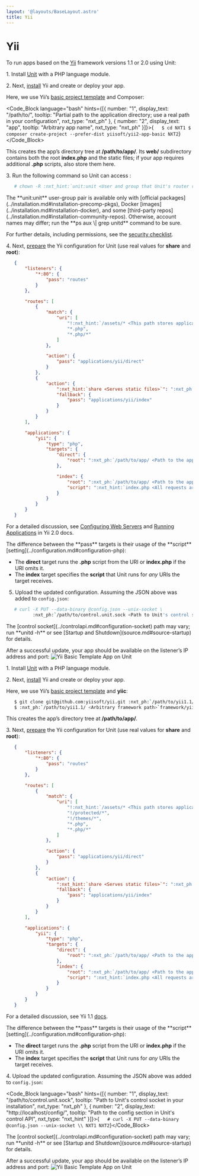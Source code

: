```yaml
---
layout: '@layouts/BaseLayout.astro'
title: Yii
---
```

# Yii

To run apps based on the [Yii](https://www.yiiframework.com) framework versions 1.1 or 2.0 using Unit:

1\. Install [Unit](../installation.md#installation-precomp-pkgs) with a PHP language module.

2\. Next, [install](https://www.yiiframework.com/doc/guide/2.0/en/start-installation) Yii and create or deploy your app.

Here, we use Yii’s [basic project template](https://www.yiiframework.com/doc/guide/2.0/en/start-installation#installing-from-composer) and Composer:

<Code_Block language="bash" hints={[{ number: "1", display_text: "/path/to/", tooltip: "Partial path to the application directory; use a real path in your configuration", nxt_type: "nxt_ph" }, { number: "2", display_text: "app", tooltip: "Arbitrary app name", nxt_type: "nxt_ph" }]}>{`   $ cd NXT1
   $ composer create-project --prefer-dist yiisoft/yii2-app-basic NXT2`}</Code_Block>

This creates the app’s directory tree at **/path/to/app/**. Its **web/** subdirectory contains both the root **index.php** and the static files; if your app requires additional **.php** scripts, also store them here.

3\. Run the following command so Unit can access :

```bash
   # chown -R :nxt_hint:`unit:unit <User and group that Unit's router runs as by default>` :nxt_ph:`/path/to/app/ <Path to the application files such as /data/www/app/; use a real path in your commands>`
```

<Note type="note">
The **unit:unit** user-group pair is available only with [official packages](../installation.md#installation-precomp-pkgs), Docker [images](../installation.md#installation-docker), and some [third-party repos](../installation.md#installation-community-repos). Otherwise, account names may differ; run the **ps aux \| grep unitd** command to be sure.
</Note>

For further details, including permissions, see the [security checklist](security.md#security-apps).

4\. Next, [prepare](../configuration.md#configuration-php) the Yii configuration for Unit (use real values for **share** and **root**):

```json
   {
       "listeners": {
           "*:80": {
               "pass": "routes"
           }
       },

       "routes": [
           {
               "match": {
                   "uri": [
                       "!:nxt_hint:`/assets/* <This path stores application data that shouldn't be run as code>`",
                       "*.php",
                       "*.php/*"
                   ]
               },

               "action": {
                   "pass": "applications/yii/direct"
               }
           },
           {
               "action": {
                   ":nxt_hint:`share <Serves static files>`": ":nxt_ph:`/path/to/app/ <Path to the application directory; use a real path in your configuration>`web$uri",
                   "fallback": {
                       "pass": "applications/yii/index"
                   }
               }
           }
       ],

       "applications": {
           "yii": {
               "type": "php",
               "targets": {
                   "direct": {
                       "root": ":nxt_ph:`/path/to/app/ <Path to the application directory; use a real path in your configuration>`web/"
                   },

                   "index": {
                       "root": ":nxt_ph:`/path/to/app/ <Path to the application directory; use a real path in your configuration>`web/",
                       "script": ":nxt_hint:`index.php <All requests are handled by a single script>`"
                   }
               }
           }
       }
   }
```

For a detailed discussion, see [Configuring Web Servers](https://www.yiiframework.com/doc/guide/2.0/en/start-installation#configuring-web-servers) and [Running Applications](https://www.yiiframework.com/doc/guide/2.0/en/start-workflow) in Yii 2.0 docs.

<Note type="note">
The difference between the **pass** targets is their usage of the **script** [setting](../configuration.md#configuration-php):

* The **direct** target runs the **.php** script from the URI or **index.php** if the URI omits it.
* The **index** target specifies the **script** that Unit runs for *any* URIs the target receives.
</Note>

5. Upload the updated configuration.  Assuming the JSON above was added to `config.json`:

```bash
   # curl -X PUT --data-binary @config.json --unix-socket \
          :nxt_ph:`/path/to/control.unit.sock <Path to Unit's control socket in your installation>` :nxt_hint:`http://localhost/config/ <Path to the config section in Unit's control API>`
```

<Note type="note">
The [control socket](../controlapi.md#configuration-socket) path may vary; run **unitd -h** or see [Startup and Shutdown](source.md#source-startup) for details.
</Note>

After a successful update, your app should be available on the listener’s IP address and port: ![Yii Basic Template App on Unit](/yii2.png)

1\. Install [Unit](../installation.md#installation-precomp-pkgs) with a PHP language module.

2\. Next, [install](https://www.yiiframework.com/doc/guide/1.1/en/quickstart.installation) Yii and create or deploy your app.

Here, we use Yii’s [basic project template](https://www.yiiframework.com/doc/guide/1.1/en/quickstart.first-app) and **yiic**:

```bash
   $ git clone git@github.com:yiisoft/yii.git :nxt_ph:`/path/to/yii1.1/ <Arbitrary framework path>`
   $ :nxt_ph:`/path/to/yii1.1/ <Arbitrary framework path>`framework/yiic webapp :nxt_ph:`/path/to/app/ <Path to the application directory; use a real path in your configuration>`
```

This creates the app’s directory tree at **/path/to/app/**.

3\. Next, [prepare](../configuration.md#configuration-php) the Yii configuration for Unit (use real values for **share** and **root**):

```json
   {
       "listeners": {
           "*:80": {
               "pass": "routes"
           }
       },

       "routes": [
           {
               "match": {
                   "uri": [
                       "!:nxt_hint:`/assets/* <This path stores application data that shouldn't be run as code>`",
                       "!/protected/*",
                       "!/themes/*",
                       "*.php",
                       "*.php/*"
                   ]
               },

               "action": {
                   "pass": "applications/yii/direct"
               }
           },
           {
               "action": {
                   ":nxt_hint:`share <Serves static files>`": ":nxt_ph:`/path/to/app <Path to the application directory; use a real path in your configuration>`$uri",
                   "fallback": {
                       "pass": "applications/yii/index"
                   }
               }
           }
       ],

       "applications": {
           "yii": {
               "type": "php",
               "targets": {
                   "direct": {
                       "root": ":nxt_ph:`/path/to/app/ <Path to the application directory; use a real path in your configuration>`"
                   },
                   "index": {
                       "root": ":nxt_ph:`/path/to/app/ <Path to the application directory; use a real path in your configuration>`",
                       "script": ":nxt_hint:`index.php <All requests are handled by a single script>`"
                   }
               }
           }
       }
   }
```

For a detailed discussion, see Yii 1.1 [docs](https://www.yiiframework.com/doc/guide/1.1/en/quickstart.first-app).

<Note type="note">
The difference between the **pass** targets is their usage of the **script** [setting](../configuration.md#configuration-php):

* The **direct** target runs the **.php** script from the URI or **index.php** if the URI omits it.
* The **index** target specifies the **script** that Unit runs for *any* URIs the target receives.
</Note>

4\. Upload the updated configuration.  Assuming the JSON above was added to `config.json`:

<Code_Block language="bash" hints={[{ number: "1", display_text: "/path/to/control.unit.sock", tooltip: "Path to Unit's control socket in your installation", nxt_type: "nxt_ph" }, { number: "2", display_text: "http://localhost/config/", tooltip: "Path to the config section in Unit's control API", nxt_type: "nxt_hint" }]}>{`   # curl -X PUT --data-binary @config.json --unix-socket \\
          NXT1 NXT2`}</Code_Block>

<Note type="note">
The [control socket](../controlapi.md#configuration-socket) path may vary; run **unitd -h** or see [Startup and Shutdown](source.md#source-startup) for details.
</Note>

After a successful update, your app should be available on the listener’s IP address and port: ![Yii Basic Template App on Unit](/yii1.1.png)